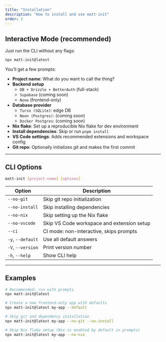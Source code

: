 ```yaml
---
title: "Installation"
description: "How to install and use matt-init"
order: 2
---
```


## Interactive Mode (recommended)

Just run the CLI without any flags:

```bash
npx matt-init@latest
```

You'll get a few prompts:

* **Project name**: What do you want to call the thing?
* **Backend setup**
  * `DB + Drizzle + BetterAuth` (full-stack)
  * `Supabase` (coming soon)
  * `None` (frontend-only)
* **Database provider**
  * `Turso (SQLite)`: edge DB
  * `Neon (Postgres)`: (coming soon)
  * `Docker Postgres`: (coming soon)
* **Nix flake**: Set up a reproducible Nix flake for dev environment
* **Install dependencies**: Skip or run `pnpm install`
* **VS Code settings**: Adds recommended extensions and workspace config
* **Git repo**: Optionally initializes git and makes the first commit

---

## CLI Options

```bash
matt-init [project-name] [options]
```
<div className="w-full overflow-x-auto">
    <table className="w-full border-collapse border border-muted bg-background">
        <thead>
            <tr className="bg-muted">
                <th className="border border-muted px-4 py-3 text-left font-medium">Option</th>
                <th className="border border-muted px-4 py-3 text-left font-medium">Description</th>
            </tr>
        </thead>
        <tbody>
            <tr className="border-b border-muted">
                <td className="border border-muted px-4 py-3 bg-background"><code>--no-git</code></td>
                <td className="border border-muted px-4 py-3 bg-background">Skip git repo initialization</td>
            </tr>
            <tr className="border-b border-muted">
                <td className="border border-muted px-4 py-3 bg-background"><code>--no-install</code></td>
                <td className="border border-muted px-4 py-3 bg-background">Skip installing dependencies</td>
            </tr>
            <tr className="border-b border-muted">
                <td className="border border-muted px-4 py-3 bg-background"><code>--no-nix</code></td>
                <td className="border border-muted px-4 py-3 bg-background">Skip setting up the Nix flake</td>
            </tr>
            <tr className="border-b border-muted">
                <td className="border border-muted px-4 py-3 bg-background"><code>--no-vscode</code></td>
                <td className="border border-muted px-4 py-3 bg-background">Skip VS Code workspace and extension setup</td>
            </tr>
            <tr className="border-b border-muted">
                <td className="border border-muted px-4 py-3 bg-background"><code>--ci</code></td>
                <td className="border border-muted px-4 py-3 bg-background">CI mode: non-interactive, skips prompts</td>
            </tr>
            <tr className="border-b border-muted">
                <td className="border border-muted px-4 py-3 bg-background"><code>-y</code>, <code>--default</code></td>
                <td className="border border-muted px-4 py-3 bg-background">Use all default answers</td>
            </tr>
            <tr className="border-b border-muted">
                <td className="border border-muted px-4 py-3 bg-background"><code>-V</code>, <code>--version</code></td>
                <td className="border border-muted px-4 py-3 bg-background">Print version number</td>
            </tr>
            <tr>
                <td className="border border-muted px-4 py-3 bg-background"><code>-h</code>, <code>--help</code></td>
                <td className="border border-muted px-4 py-3 bg-background">Show CLI help</td>
            </tr>
        </tbody>
    </table>
</div>

---

## Examples

```bash
# Recommended: run with prompts
npx matt-init@latest

# Create a new frontend-only app with defaults
npx matt-init@latest my-app --default

# Skip git and dependency installation
npx matt-init@latest my-app --no-git --no-install

# Skip Nix flake setup (Nix is enabled by default in prompts)
npx matt-init@latest my-app --no-nix
```